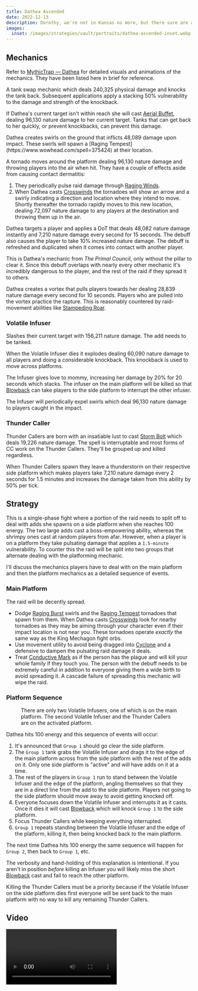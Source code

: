 ```yaml
---
title: Dathea Ascended
date: 2022-12-13
description: Dorothy, we're not in Kansas no more, but there sure are a lot of tornadoes.
images:
  inset: /images/strategies/vault/portraits/dathea-ascended-inset.webp
---
```


## Mechanics

Refer to [MythicTrap — Dathea](https://www.method.gg/guides/vault-of-the-incarnates/dathea-ascended-heroic) for detailed visuals and animations of the mechanics. They have been listed here in brief for reference.

<Mechanic id={375580} name="Zephyr Slam" caption="Tank Swap">
  
A tank swap mechanic which deals 240,325 physical damage and knocks the tank back. Subsequent applications apply a stacking 50% vulnerability to the damage and strength of the knockback.

If Dathea's current target isn't within reach she will cast [Aerial Buffet](https://www.wowhead.com/spell=376851), dealing 96,130 nature damage to her current target. Tanks that can get back to her quickly, or prevent knockbacks, can prevent this damage.

</Mechanic>

<Mechanic id={388302} name="Raging Burst" caption="Swirls">
  Dathea creates swirls on the ground that inflicts 48,089 damage upon impact. These swirls will
  spawn a [Raging Tempest](https://www.wowhead.com/spell=375424) at their location.
</Mechanic>

<Mechanic id={375424} name="Raging Tempest" caption="Tornados">

A tornado moves around the platform dealing 96,130 nature damage and throwing players into
the air when hit. They have a couple of effects aside from causing contact dermatitis:

1. They periodically pulse raid damage through [Raging Winds](https://www.wowhead.com/spell=384637).
2. When Dathea casts [Crosswinds](https://www.wowhead.com/spell=388410) the tornadoes will show an arrow and a swirly indicating a direction and location where they intend to move. Shortly thereafter the tornado rapidly moves to this new location, dealing 72,097 nature damage to any players at the destination and throwing them up in the air.

</Mechanic>

<Mechanic id={391686} name="Conductive Mark" caption="Covid Debuff">

Dathea targets a player and applies a DoT that deals 48,082 nature damage instantly and 7,210 nature damage every second for 15 seconds. The debuff also causes the player to take 10% increased nature damage. The debuff is refreshed and duplicated when it comes into contact with another player.

This is Dathea's mechanic from _The Primal Council_, only without the pillar to clear it. Since this debuff overlaps with nearly every other mechanic it's incredibly dangerous to the player, and the rest of the raid if they spread it to others.

</Mechanic>

<Mechanic id={376943} name="Cyclone" caption="Sucky Vortex">

Dathea creates a vortex that pulls players towards her dealing 28,839 nature damage every second for 10 seconds. Players who are pulled into the vortex practice the rapture. This is reasonably countered by raid-movement abilities like [Stampeding Roar](https://www.wowhead.com/spell=77764/stampeding-roar).

</Mechanic>

### Volatile Infuser

<Mechanic id={385812} name="Aerial Slash" caption="Tanked Add Ability">

Slashes their current target with 156,211 nature damage. The add needs to be tanked.

</Mechanic>

<Mechanic id={387627} name="Blowback" caption="Large Knockback on Death">

When the Volatile Infuser dies it explodes dealing 60,090 nature damage to all players and doing a considerable knockback. This knockback is used to move across platforms.

</Mechanic>

<Mechanic id={387943} name="Diverted Essence" caption="Interruptable Cast">

The Infuser gives love to mommy, increasing her damage by 20% for 20 seconds which stacks. The infuser on the main platform will be killed so that [Blowback](https://www.wowhead.com/spell=387627) can take players to the side platform to interrupt the other infuser.

</Mechanic>

<Mechanic id={388562} name="Unstable Gusts" caption="Swirls">

The Infuser will periodically expel swirls which deal 96,130 nature damage to players caught in the impact.

</Mechanic>

### Thunder Caller

<Mechanic id={384273} name="Storm Bolt" caption="Persistent Cast">

Thunder Callers are born with an insatiable lust to cast [Storm Bolt](https://www.wowhead.com/spell=384273) which deals 19,226 nature damage. The spell is interruptable and most forms of CC work on the Thunder Callers. They'll be grouped up and killed regardless.

</Mechanic>

<Mechanic id={390449} name="Thunderbolt" caption="Platform Vulnerability">

When Thunder Callers spawn they leave a thunderstorm on their respective side platform which makes players take 7,210 nature damage every 2 seconds for 1.5 minutes and increases the damage taken from this ability by 50% per tick.

</Mechanic>

## Strategy

This is a single-phase fight where a portion of the raid needs to split off to deal with adds she spawns on a side platform when she reaches 100 energy. The two large adds cast a boss-empowering ability, whereas the shrimpy ones cast at random players from afar. However, when a player is on a platform they take pulsating damage that applies a `1.5-minute` vulnerability. To counter this the raid will be split into two groups that alternate dealing with the platforming mechanic.

I'll discuss the mechanics players have to deal with on the main platform and then the platform mechanics as a detailed sequence of events.

### Main Platform

The raid will be decently spread.

- Dodge [Raging Burst](https://www.wowhead.com/spell=388302) swirls and the [Raging Tempest](https://www.wowhead.com/spell=375424) tornadoes that spawn from them. When Dathea casts [Crosswinds](https://www.wowhead.com/spell=388410) look for nearby tornadoes as they may be aiming through your character even if their impact location is not near you. These tornadoes operate _exactly_ the same way as the King Mechagon fight orbs.
- Use movement utility to avoid being dragged into [Cyclone](https://www.wowhead.com/spell=376943) and a defensive to dampen the pulsating raid damage it deals.
- Treat [Conductive Mark](https://www.wowhead.com/spell=391686) as if the person has the plague and will kill your whole family if they touch you. The person with the debuff needs to be extremely careful in addition to everyone giving them a wide birth to avoid spreading it. A cascade failure of spreading this mechanic will wipe the raid.

### Platform Sequence

<figure>
  <ProseImage src="/images/strategies/vault/dathea-rp-1.png" width="1394" height="784" />
  <figcaption>
    There are only two Volatile Infusers, one of which is on the main platform. The second Volatile
    Infuser and the Thunder Callers are on the activated platform.
  </figcaption>
</figure>

Dathea hits 100 energy and this sequence of events will occur:

1. It's announced that `Group 1` should go clear the side platform.
2. The `Group 1` tank grabs the Volatile Infuser and drags it to the edge of the main platform across from the side platform with the rest of the adds on it. Only one side platform is "active" and will have adds on it at a time.
3. The rest of the players in `Group 1` run to stand between the Volatile Infuser and the edge of the platform, angling themselves so that they are in a direct line from the add to the side platform. Players not going to the side platform should move away to avoid getting knocked off.
4. Everyone focuses down the Volatile Infuser and interrupts it as it casts. Once it dies it will cast [Blowback](https://www.wowhead.com/spell=387627) which will knock `Group 1` to the side platform.
5. Focus Thunder Callers while keeping everything interrupted.
6. `Group 1` repeats standing between the Volatile Infuser and the edge of the platform, killing it, then being knocked back to the main platform.

The next time Dathea hits 100 energy the same sequence will happen for `Group 2`, then back to `Group 1`, etc.

<Alert type="warning">

The verbosity and hand-holding of this explanation is intentional. If you aren't in position _before_ killing an Infuser you will likely miss the short [Blowback](https://www.wowhead.com/spell=387627) cast and fail to reach the other platform.

Killing the Thunder Callers must be a priority because if the Volatile Infuser on the side platform dies first everyone will be sent back to the main platform with no way to kill any remaining Thunder Callers.

</Alert>

## Video

<Video src="https://www.youtube.com/watch?v=7UP6y-UaT6Q" />
